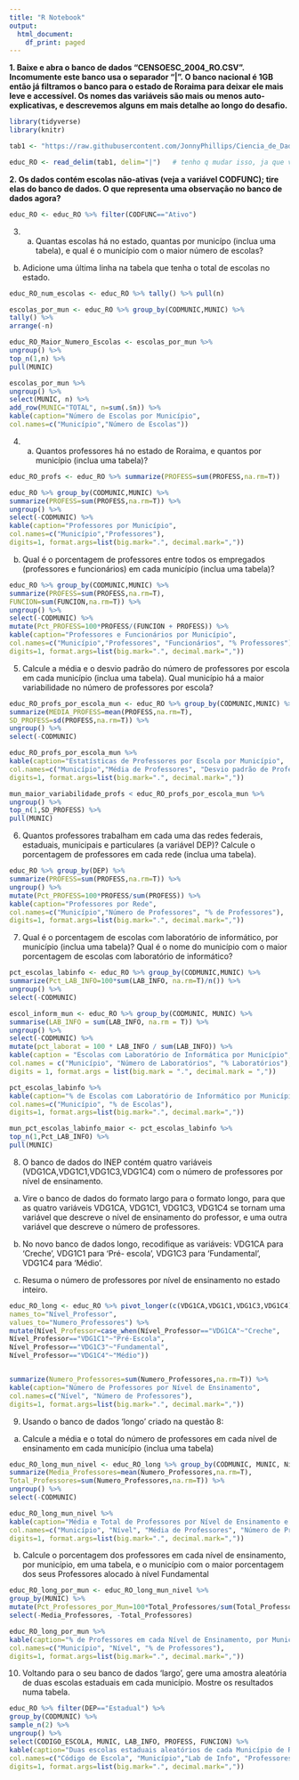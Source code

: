 ```yaml
---
title: "R Notebook"
output:
  html_document:
    df_print: paged
---
```


**1. Baixe e abra o banco de dados “CENSOESC_2004_RO.CSV”. Incomumente este banco usa o separador
“|”. O banco nacional é 1GB então já filtramos o banco para o estado de Roraima para deixar ele mais
leve e accessível. Os nomes das variáveis são mais ou menos auto-explicativas, e descrevemos alguns
em mais detalhe ao longo do desafio.**

```r

library(tidyverse)
library(knitr)

tab1 <- "https://raw.githubusercontent.com/JonnyPhillips/Ciencia_de_Dados/master/Desafios/CENSOESC_2004_RO.csv"

educ_RO <- read_delim(tab1, delim="|")   # tenho q mudar isso, ja que vou mudar o lugar do arquivo
```

**2. Os dados contém escolas não-ativas (veja a variável CODFUNC); tire elas do banco de dados. O que
representa uma observação no banco de dados agora?**

```r
educ_RO <- educ_RO %>% filter(CODFUNC=="Ativo")

```
3. a. Quantas escolas há no estado, quantas por municípo (inclua uma tabela), e qual é o município com
o maior número de escolas?
b. Adicione uma última linha na tabela que tenha o total de escolas no estado.

```r
educ_RO_num_escolas <- educ_RO %>% tally() %>% pull(n)

escolas_por_mun <- educ_RO %>% group_by(CODMUNIC,MUNIC) %>%
tally() %>%
arrange(-n)

educ_RO_Maior_Numero_Escolas <- escolas_por_mun %>%
ungroup() %>%
top_n(1,n) %>%
pull(MUNIC)

escolas_por_mun %>%
ungroup() %>%
select(MUNIC, n) %>%
add_row(MUNIC="TOTAL", n=sum(.$n)) %>%
kable(caption="Número de Escolas por Município",
col.names=c("Município","Número de Escolas"))
```
4. a. Quantos professores há no estado de Roraima, e quantos por município (inclua uma tabela)?

```r
educ_RO_profs <- educ_RO %>% summarize(PROFESS=sum(PROFESS,na.rm=T))

educ_RO %>% group_by(CODMUNIC,MUNIC) %>%
summarize(PROFESS=sum(PROFESS,na.rm=T)) %>%
ungroup() %>%
select(-CODMUNIC) %>%
kable(caption="Professores por Município",
col.names=c("Município","Professores"),
digits=1, format.args=list(big.mark=".", decimal.mark=","))
```
b. Qual é o porcentagem de professores entre todos os empregados (professores e funcionários) em
cada município (inclua uma tabela)?

```r
educ_RO %>% group_by(CODMUNIC,MUNIC) %>%
summarize(PROFESS=sum(PROFESS,na.rm=T),
FUNCION=sum(FUNCION,na.rm=T)) %>%
ungroup() %>%
select(-CODMUNIC) %>%
mutate(Pct_PROFESS=100*PROFESS/(FUNCION + PROFESS)) %>%
kable(caption="Professores e Funcionários por Município",
col.names=c("Município","Professores", "Funcionários", "% Professores"),
digits=1, format.args=list(big.mark=".", decimal.mark=","))

```

5. Calcule a média e o desvio padrão do número de professores por escola em cada município (inclua
uma tabela). Qual município há a maior variabilidade no número de professores por escola?

```r
educ_RO_profs_por_escola_mun <- educ_RO %>% group_by(CODMUNIC,MUNIC) %>%
summarize(MEDIA_PROFESS=mean(PROFESS,na.rm=T),
SD_PROFESS=sd(PROFESS,na.rm=T)) %>%
ungroup() %>%
select(-CODMUNIC)

educ_RO_profs_por_escola_mun %>%
kable(caption="Estatísticas de Professores por Escola por Município",
col.names=c("Município","Média de Professores", "Desvio padrão de Professores"),
digits=1, format.args=list(big.mark=".", decimal.mark=","))

mun_maior_variabilidade_profs < educ_RO_profs_por_escola_mun %>%
ungroup() %>%
top_n(1,SD_PROFESS) %>%
pull(MUNIC)

```

6. Quantos professores trabalham em cada uma das redes federais, estaduais, municipais e particulares (a
variável DEP)? Calcule o porcentagem de professores em cada rede (inclua uma tabela).

```r
educ_RO %>% group_by(DEP) %>%
summarize(PROFESS=sum(PROFESS,na.rm=T)) %>%
ungroup() %>%
mutate(Pct_PROFESS=100*PROFESS/sum(PROFESS)) %>%
kable(caption="Professores por Rede",
col.names=c("Município","Número de Professores", "% de Professores"),
digits=1, format.args=list(big.mark=".", decimal.mark=","))
```

7. Qual é o porcentagem de escolas com laboratório de informático, por município (inclua uma tabela)?
Qual é o nome do município com o maior porcentagem de escolas com laboratório de informático?

```r
pct_escolas_labinfo <- educ_RO %>% group_by(CODMUNIC,MUNIC) %>%
summarize(Pct_LAB_INFO=100*sum(LAB_INFO, na.rm=T)/n()) %>%
ungroup() %>%
select(-CODMUNIC)

escol_inform_mun <- educ_RO %>% group_by(CODMUNIC, MUNIC) %>%
summarise(LAB_INFO = sum(LAB_INFO, na.rm = T)) %>%
ungroup() %>%
select(-CODMUNIC) %>%
mutate(pct_laborat = 100 * LAB_INFO / sum(LAB_INFO)) %>%
kable(caption = "Escolas com Laboratório de Informática por Município",
col.names = c("Município", "Número de Laboratórios", "% Laboratórios"),
digits = 1, format.args = list(big.mark = ".", decimal.mark = ","))

pct_escolas_labinfo %>%
kable(caption="% de Escolas com Laboratório de Informático por Município",
col.names=c("Município", "% de Escolas"),
digits=1, format.args=list(big.mark=".", decimal.mark=","))

mun_pct_escolas_labinfo_maior <- pct_escolas_labinfo %>%
top_n(1,Pct_LAB_INFO) %>%
pull(MUNIC)

```

8. O banco de dados do INEP contém quatro variáveis (VDG1CA,VDG1C1,VDG1C3,VDG1C4) com o número
de professores por nível de ensinamento.
a. Vire o banco de dados do formato largo para o formato longo, para que as quatro variáveis
VDG1CA, VDG1C1, VDG1C3, VDG1C4 se tornam uma variável que descreve o nível de ensinamento do
professor, e uma outra variável que descreve o número de professores.

b. No novo banco de dados longo, recodifique as variáveis: VDG1CA para ‘Creche’, VDG1C1 para ‘Pré-
escola’, VDG1C3 para ‘Fundamental’, VDG1C4 para ‘Médio’.

c. Resuma o número de professores por nível de ensinamento no estado inteiro.

```r
educ_RO_long <- educ_RO %>% pivot_longer(c(VDG1CA,VDG1C1,VDG1C3,VDG1C4),
names_to="Nível_Professor",
values_to="Numero_Professores") %>%
mutate(Nível_Professor=case_when(Nível_Professor=="VDG1CA"~"Creche",
Nível_Professor=="VDG1C1"~"Pré-Escola",
Nível_Professor=="VDG1C3"~"Fundamental",
Nível_Professor=="VDG1C4"~"Médio"))


summarize(Numero_Professores=sum(Numero_Professores,na.rm=T)) %>%
kable(caption="Número de Professores por Nível de Ensinamento",
col.names=c("Nível", "Número de Professores"),
digits=1, format.args=list(big.mark=".", decimal.mark=","))

```

9. Usando o banco de dados ‘longo’ criado na questão 8:
a. Calcule a média e o total do número de professores em cada nível de ensinamento em cada
município (inclua uma tabela)

```r
educ_RO_long_mun_nivel <- educ_RO_long %>% group_by(CODMUNIC, MUNIC, Nível_Professor) %>%
summarize(Media_Professores=mean(Numero_Professores,na.rm=T),
Total_Professores=sum(Numero_Professores,na.rm=T)) %>%
ungroup() %>%
select(-CODMUNIC)

educ_RO_long_mun_nivel %>%
kable(caption="Média e Total de Professores por Nível de Ensinamento e Município",
col.names=c("Município", "Nível", "Média de Professores", "Número de Professores"),
digits=1, format.args=list(big.mark=".", decimal.mark=","))
```


b. Calcule o porcentagem dos professores em cada nível de ensinamento, por município, em uma tabela,
e o município com o maior porcentagem dos seus Professores alocado à nível Fundamental

```r
educ_RO_long_por_mun <- educ_RO_long_mun_nivel %>%
group_by(MUNIC) %>%
mutate(Pct_Professores_por_Mun=100*Total_Professores/sum(Total_Professores,na.rm=T)) %>%
select(-Media_Professores, -Total_Professores)

educ_RO_long_por_mun %>%
kable(caption="% de Professores em cada Nível de Ensinamento, por Município",
col.names=c("Município", "Nível", "% de Professores"),
digits=1, format.args=list(big.mark=".", decimal.mark=","))
```


10. Voltando para o seu banco de dados ‘largo’, gere uma amostra aleatória de duas escolas estaduais em
cada município. Mostre os resultados numa tabela.

```r
educ_RO %>% filter(DEP=="Estadual") %>%
group_by(CODMUNIC) %>%
sample_n(2) %>%
ungroup() %>%
select(CODIGO_ESCOLA, MUNIC, LAB_INFO, PROFESS, FUNCION) %>%
kable(caption="Duas escolas estaduais aleatórios de cada Município de RO",
col.names=c("Código de Escola", "Município","Lab de Info", "Professores", "Funcionários"),
digits=1, format.args=list(big.mark=".", decimal.mark=","))
```

